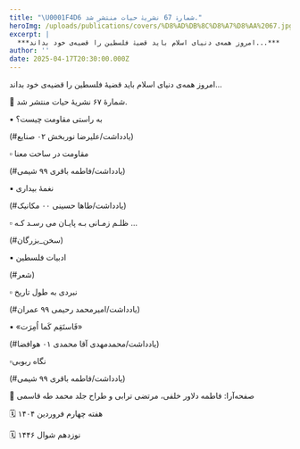```yaml
---
title: "\U0001F4D6 شمارۀ 67 نشریۀ حیات منتشر شد."
heroImg: /uploads/publications/covers/%D8%AD%DB%8C%D8%A7%D8%AA%2067.jpg
excerpt: |
  ***امروز همه‌ی دنیای اسلام باید قضیۀ فلسطین را قضیه‌ی خود بداند...***
author: ''
date: 2025-04-17T20:30:00.000Z
---
```


امروز همه‌ی دنیای اسلام باید قضیۀ فلسطین را قضیه‌ی خود بداند...

📖 شمارۀ ۶۷ نشریۀ حیات منتشر شد.

▪️ به راستی مقاومت چیست؟

(#یادداشت/علیرضا نوربخش ۰۲ صنایع)

▫️ مقاومت در ساحت معنا

(#یادداشت/فاطمه باقری ۹۹ شیمی)

▪️ نغمۀ بیداری

(#یادداشت/طاها حسینی ۰۰ مکانیک)

▫️ ظلـم زمـانی بـه پایـان می رسـد کـه ...

(#سخن\_بزرگان)

▪️ ادبیات فلسطین

(#شعر)

▫️ نبردی به طول تاریخ

(#یادداشت/امیرمحمد رحیمی ۹۹ عمران)

▪️ «فَاستَقِم کَما اُمِرَت»

(#یادداشت/محمدمهدی آقا محمدی ۰۱ هوافضا)

▫️نگاه ربوبی

(#یادداشت/فاطمه باقری ۹۹ شیمی)

📄 صفحه‌آرا: فاطمه دلاور خلفی، مرتضی ترابی و طراح جلد محمد طه قاسمی

🗓 هفته چهارم فروردین ۱۴۰۴

🗓 نوزدهم شوال ۱۴۴۶
